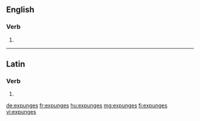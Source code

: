 ==English==

===Verb===
{{head|en|verb form}}

# {{en-third-person singular of|expunge}}

----

==Latin==

===Verb===
{{la-verb-form|expungēs}}

# {{inflection of|expungō||2|s|futr|actv|indc|lang=la}}

[[de:expunges]]
[[fr:expunges]]
[[hu:expunges]]
[[mg:expunges]]
[[fi:expunges]]
[[vi:expunges]]